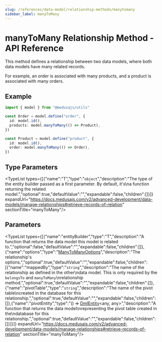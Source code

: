 ```yaml
---
slug: /references/data-model/relationship-methods/manytomany
sidebar_label: manyToMany
---
```



# manyToMany Relationship Method - API Reference

This method defines a relationship between two data models,
where both data models have many related records.

For example, an order is associated with many products, and a product
is associated with many orders.

## Example

```ts
import { model } from "@medusajs/utils"

const Order = model.define("order", {
  id: model.id(),
  products: model.manyToMany(() => Product),
})

const Product = model.define("product", {
  id: model.id(),
  order: model.manyToMany(() => Order),
})
```

## Type Parameters

<TypeList types={[{"name":"T","type":"`object`","description":"The type of the entity builder passed as a first parameter. By default, it's\na function returning the related model.","optional":true,"defaultValue":"","expandable":false,"children":[]}]} expandUrl="https://docs.medusajs.com/v2/advanced-development/data-models/manage-relationships#retrieve-records-of-relation" sectionTitle="manyToMany"/>

## Parameters

<TypeList types={[{"name":"entityBuilder","type":"T","description":"A function that returns the data model this model is related to.","optional":false,"defaultValue":"","expandable":false,"children":[]},{"name":"options","type":"[ManyToManyOptions](../../../entity_builder/types/dml.entity_builder.ManyToManyOptions/page.mdx)","description":"The relationship's options.","optional":true,"defaultValue":"","expandable":false,"children":[{"name":"mappedBy","type":"`string`","description":"The name of the relationship as defined in the other\ndata model. This is only required by the `belongsTo` and `manyToMany`\nrelationship method.","optional":true,"defaultValue":"","expandable":false,"children":[]},{"name":"pivotTable","type":"`string`","description":"The name of the pivot table\ncreated in the database for this relationship.","optional":true,"defaultValue":"","expandable":false,"children":[]},{"name":"pivotEntity","type":"() => [DmlEntity](../../../entity/classes/dml.entity.DmlEntity/page.mdx)&#60;any, any&#62;","description":"A function that returns the data model\nrepresenting the pivot table created in the\ndatabase for this relationship.","optional":true,"defaultValue":"","expandable":false,"children":[]}]}]} expandUrl="https://docs.medusajs.com/v2/advanced-development/data-models/manage-relationships#retrieve-records-of-relation" sectionTitle="manyToMany"/>
